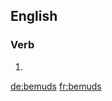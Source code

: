 ==English==

===Verb===
{{head|en}}

# {{en-third-person singular of|bemud}}

[[de:bemuds]]
[[fr:bemuds]]